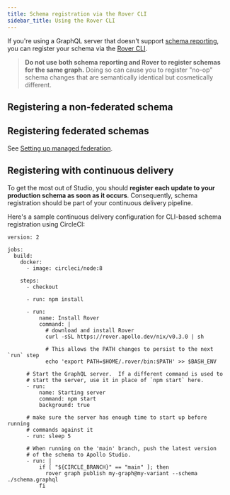 ```yaml
---
title: Schema registration via the Rover CLI
sidebar_title: Using the Rover CLI
---
```



If you're using a GraphQL server that doesn't support [schema reporting](./schema-reporting/), you can register your schema via the [Rover CLI](https://www.apollographql.com/docs/rover/).

> **Do not use both schema reporting and Rover to register schemas for the same graph.** Doing so can cause you to register "no-op" schema changes that are semantically identical but cosmetically different.

## Registering a non-federated schema

<RegisterCli />

## Registering federated schemas

See [Setting up managed federation](https://www.apollographql.com/docs/federation/managed-federation/setup/).

## Registering with continuous delivery

To get the most out of Studio, you should **register each update to your production schema as soon as it occurs**. Consequently, schema registration should be part of your continuous delivery pipeline.

Here's a sample continuous delivery configuration for CLI-based schema registration using CircleCI:

```yaml{13,29-31}
version: 2

jobs:
  build:
    docker:
      - image: circleci/node:8

    steps:
      - checkout

      - run: npm install
      
      - run:
          name: Install Rover
          command: |
            # download and install Rover
            curl -sSL https://rover.apollo.dev/nix/v0.3.0 | sh
            
            # This allows the PATH changes to persist to the next `run` step
            echo 'export PATH=$HOME/.rover/bin:$PATH' >> $BASH_ENV

      # Start the GraphQL server.  If a different command is used to
      # start the server, use it in place of `npm start` here.
      - run:
          name: Starting server
          command: npm start
          background: true

      # make sure the server has enough time to start up before running
      # commands against it
      - run: sleep 5

      # When running on the 'main' branch, push the latest version
      # of the schema to Apollo Studio.
      - run: |
          if [ "${CIRCLE_BRANCH}" == "main" ]; then
            rover graph publish my-graph@my-variant --schema ./schema.graphql
          fi
```
